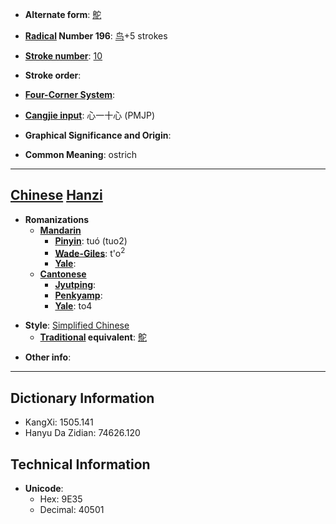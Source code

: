 * '''Alternate form''': [[鴕]]

* '''[[Wiktionary:Chinese radical index| Radical]] Number 196''': [[Wiktionary:Chinese radical index 鸟|鸟]]+5 strokes

* '''[[Wiktionary:Chinese total strokes index|Stroke number]]''': [[Wiktionary:Chinese total strokes index 10|10]]

* '''Stroke order''': 

* '''[[Wiktionary:Chinese four corner index|Four-Corner System]]''': 

* '''[[Wiktionary:Chinese Cangjie index|Cangjie input]]''': 心一十心 (PMJP)

* '''Graphical Significance and Origin''': 

* '''Common Meaning''': ostrich

----

== [[Chinese]] [[Hanzi]] ==

* '''Romanizations'''
** '''[[Mandarin]]'''
*** '''[[Pinyin]]''': tuó (tuo2)
*** '''[[Wade-Giles]]''': t'o<sup>2</sup>
*** '''[[Yale]]''': 
** '''[[Cantonese]]'''
*** '''[[Jyutping]]''':
*** '''[[Penkyamp]]''': 
*** '''[[Yale]]''': to4

* '''Style''': [[Simplified Chinese]] 
** '''[[Traditional Chinese|Traditional]] equivalent''': [[鴕]]

* '''Other info''': 

----

== Dictionary Information ==

* KangXi: 1505.141
* Hanyu Da Zidian: 74626.120

== Technical Information ==

* '''Unicode''':
** Hex: 9E35
** Decimal: 40501